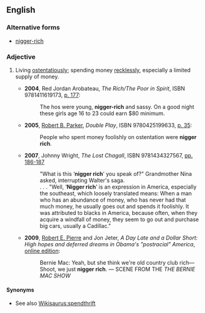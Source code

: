 ==English==

===Alternative forms===
* [[nigger-rich]]

===Adjective===
{{en-adj|pos=[[nigger]] [[rich]]|-}}

# {{idiomatic|offensive|of a person}} Living [[ostentatiously]]; spending money [[recklessly]], especially a limited supply of money.
#* '''2004''', Red Jordan Arobateau, ''The Rich/The Poor in Spirit'', ISBN 9781411619173, [http://books.google.ca/books?id=VsTpQ4yDJa0C&pg=PA177&dq=%22nigger+rich%22&hl=en&sa=X&ei=bggNT-a1I-rg0QH3__HtBQ&ved=0CDsQ6AEwAjgK#v=onepage&q=%22nigger%20rich%22&f=false p. 177]:
#*: The hos were young, '''nigger-rich''' and sassy. On a good night these girls age 16 to 23 could earn $80 minimum.
#* '''2005''', [[w:Robert B. Parker|Robert B. Parker]], ''Double Play'', ISBN 9780425199633, [http://books.google.ca/books?id=8YtEIKIG_UoC&pg=PA34&dq=%22nigger+rich%22&hl=en&sa=X&ei=bggNT-a1I-rg0QH3__HtBQ&ved=0CEwQ6AEwBTgK#v=onepage&q=%22nigger%20rich%22&f=false p. 35]:
#*: People who spent money foolishly on ostentation were '''nigger rich'''.
#* '''2007''', Johnny Wright, ''The Lost Chagall'', ISBN 9781434327567, [http://books.google.ca/books?id=VR_SCTyhVYQC&pg=PA186&dq=%22nigger+rich%22&hl=en&sa=X&ei=bggNT-a1I-rg0QH3__HtBQ&ved=0CEEQ6AEwAzgK#v=onepage&q=%22nigger%20rich%22&f=false pp. 186-187]
#*: "What is this ‘'''nigger rich'''’ you speak of?" Grandmother Nina asked, interrupting Walter's saga.
#*: . . . "Well, ‘'''Nigger rich'''’ is an expression in America, especially the southeast, which loosely translated means: When a man who has an abundance of money, who has never had that much money, he usually goes out and spends it foolishly.  It was attributed to blacks in America, because often, when they acquire a windfall of money, they seem to go out and purchase big cars, usually a Cadillac."
#* '''2009''', [[w:Robert E. Pierre|Robert E. Pierre]] and Jon Jeter, ''A Day Late and a Dollar Short: High hopes and deferred dreams in Obama's "postracial" America'', [http://books.google.ca/books?id=mGKfUk1GXsUC&dq=%22nigger+rich%22&q=%22nigger+rich%22#v=snippet&q=%22nigger%20rich%22&f=false online edition]:
#*: Bernie  Mac: Yeah, but she think we're old country club rich—Shoot, we just '''nigger rich'''. — SCENE FROM THE ''THE BERNIE MAC SHOW''

====Synonyms====
* See also [[Wikisaurus:spendthrift]]
